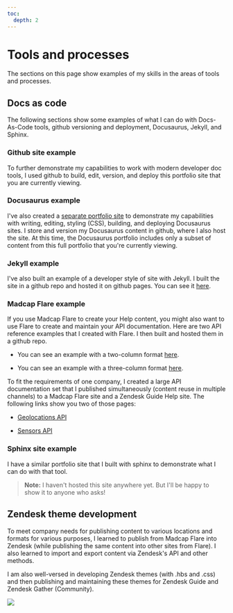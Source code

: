 ```yaml
---
toc:
  depth: 2
---
```



# Tools and processes

The sections on this page show examples of my skills in the areas of
tools and processes.

## Docs as code

The following sections show some examples of what I can do with
Docs-As-Code tools, github versioning and deployment, Docusaurus,
Jekyll, and Sphinx.

### Github site example

To further demonstrate my capabilities to work with modern developer doc
tools, I used github to build, edit, version, and deploy this portfolio
site that you are currently viewing.

### Docusaurus example

I\'ve also created a [separate portfolio
site](https://lookatthem-tech.github.io/DocusaurusPortfolio/)
to demonstrate my capabilities with writing, editing, styling (CSS),
building, and deploying Docusaurus sites. I store and version my
Docusaurus content in github, where I also host the site. At this time,
the Docusaurus portfolio includes only a subset of content from this
full portfolio that you\'re currently viewing.

### Jekyll example

I\'ve also built an example of a developer style of site with Jekyll. I
built the site in a github repo and hosted it on github pages. You can
see it
[here](https://lookatthem-tech.github.io/jekyll-project-03/index.html).

### Madcap Flare example

If you use Madcap Flare to create your Help content, you might also want
to use Flare to create and maintain your API documentation. Here are two
API reference examples that I created with Flare. I then built and
hosted them in a github repo.

- You can see an example with a two-column format
  [here](https://lookatthem-tech.github.io/ApiDocsInFlare/Output/ryan_/HTML5/Content/RRTest.htm).

- You can see an example with a three-column format
  [here](https://lookatthem-tech.github.io/ApiDocsInFlare/Output/ryan_/HTML5/Content/RRApiReference3Col.htm).

To fit the requirements of one company, I created a large API
documentation set that I published simultaneously (content reuse in
multiple channels) to a Madcap Flare site and a Zendesk Guide Help site.
The following links show you two of those pages:

- [Geolocations API](DpGeolocation.htm)

- [Sensors API](StSensors11.3.1.htm)

### Sphinx site example

I have a similar portfolio site that I built with sphinx to demonstrate
what I can do with that tool.

> **Note:** I haven't hosted this site anywhere yet. But I'll be happy to show it to
anyone who asks!


## Zendesk theme development

To meet company needs for publishing content to various locations and
formats for various purposes, I learned to publish from Madcap Flare
into Zendesk (while publishing the same content into other sites from
Flare). I also learned to import and export content via Zendesk\'s API
and other methods.

I am also well-versed in developing Zendesk themes (with .hbs and .css)
and then publishing and maintaining these themes for Zendesk Guide and
Zendesk Gather (Community).

![](./ZendeskTheme.png)